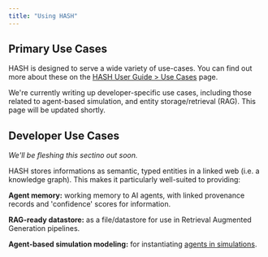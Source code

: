 ```yaml
---
title: "Using HASH"
---
```


## Primary Use Cases

HASH is designed to serve a wide variety of use-cases. You can find out more about these on the [HASH User Guide > Use Cases](https://hash.ai/guide/introduction/use-cases) page.

<InfoCardWrapper>

<InfoCard variant="warning" title="Coming soon">

We're currently writing up developer-specific use cases, including those related to agent-based simulation, and entity storage/retrieval (RAG). This page will be updated shortly.

</InfoCard>

## Developer Use Cases

_We'll be fleshing this sectino out soon._

HASH stores informations as semantic, typed entities in a linked web (i.e. a knowledge graph). This makes it particularly well-suited to providing:

**Agent memory:** working memory to AI agents, with linked provenance records and 'confidence' scores for information.

**RAG-ready datastore:** as a file/datastore for use in Retrieval Augmented Generation pipelines.

**Agent-based simulation modeling:** for instantiating [agents in simulations](/docs/simulations).

</InfoCardWrapper>
